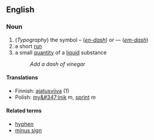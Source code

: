 ==English==

===Noun===
#(''Typography'') the symbol – (''[[en-dash]]'') or — (''[[em-dash]]'')
#a short [[run]]
#a small [[quantity]] of a [[liquid]] substance
#: ''Add a dash of vinegar''


====Translations====

*Finnish: [[ajatusviiva]] (1)
*Polish: [[my&#347;lnik]] ''m'', [[sprint]] ''m''

====Related terms====

*[[hyphen]]
*[[minus sign]]